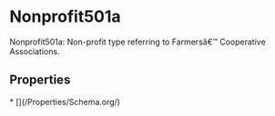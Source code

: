   
# Nonprofit501a

Nonprofit501a: Non-profit type referring to Farmersâ€™ Cooperative Associations.

## Properties

<Grid>
* [](/Properties/Schema.org/)
</Grid>


